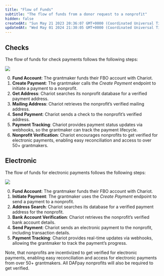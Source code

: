 ```yaml
---
title: "Flow of Funds"
subtitle: "The flow of funds from a donor request to a nonprofit"
hidden: false
createdAt: "Sun May 21 2023 20:36:07 GMT+0000 (Coordinated Universal Time)"
updatedAt: "Wed May 01 2024 21:30:05 GMT+0000 (Coordinated Universal Time)"
---
```


## Checks

The flow of funds for check payments follows the following steps:

<Frame>
    <img src='../../images/flow-of-funds-checks.png' />
</Frame>

0. **Fund Account**: The grantmaker funds their FBO account with Chariot.
1. **Create Payment**: The grantmaker calls the *Create Payment* endpoint to initiate a payment to a nonprofit.
2. **Get Address**: Chariot searches its nonprofit database for a verified payment address.
3. **Mailing Address**: Chariot retrieves the nonprofit’s verified mailing address.
4. **Send Payment**: Chariot sends a check to the nonprofit’s verified address.
5. **Payment Tracking**: Chariot provides payment status updates via webhooks, so the grantmaker can track the payment lifecycle.
6. **Nonprofit Verification**: Chariot encourages nonprofits to get verified for electronic payments, enabling easy reconciliation and access to over 50+ grantmakers.

## Electronic

The flow of funds for electronic payments follows the following steps:

<Frame>
    <img src='../../images/flow-of-funds-electronic.png' />
</Frame>

0. **Fund Account**: The grantmaker funds their FBO account with Chariot.
1. **Initiate Payment**: The grantmaker uses the *Create Payment* endpoint to send a payment to a nonprofit.
2. **Address Search**: Chariot searches its database for a verified payment address for the nonprofit.
3. **Bank Account Verification**: Chariot retrieves the nonprofit’s verified bank account details.
4. **Send Payment**: Chariot sends an electronic payment to the nonprofit, including transaction details.
5. **Payment Tracking**: Chariot provides real-time updates via webhooks, allowing the grantmaker to track the payment’s progress.

Note, that nonprofits are incentivized to get verified for electronic payments, enabling easy reconciliation and access for electronic payments from over 50+ grantmakers.
All DAFpay nonprofits will also be required to get verified.